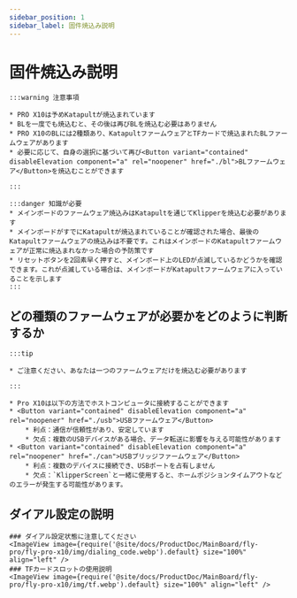 ```yaml
---
sidebar_position: 1
sidebar_label: 固件焼込み説明
---
```


# 固件焼込み説明

    :::warning 注意事項

    * PRO X10は予めKatapultが焼込まれています
    * BLを一度でも焼込むと、その後は再びBLを焼込む必要はありません
    * PRO X10のBLには2種類あり、KatapultファームウェアとTFカードで焼込まれたBLファームウェアがあります
    * 必要に応じて、自身の選択に基づいて再び<Button variant="contained" disableElevation component="a" rel="noopener" href="./bl">BLファームウェア</Button>を焼込むことができます

    :::
    
    :::danger 知識が必要
    * メインボードのファームウェア焼込みはKatapultを通じてKlipperを焼込む必要があります
    * メインボードがすでにKatapultが焼込まれていることが確認された場合、最後のKatapultファームウェアの焼込みは不要です。これはメインボードのKatapultファームウェアが正常に焼込まれなかった場合の予防策です
    * リセットボタンを2回素早く押すと、メインボード上のLEDが点滅しているかどうかを確認できます。これが点滅している場合は、メインボードがKatapultファームウェアに入っていることを示します
    :::

## どの種類のファームウェアが必要かをどのように判断するか

    :::tip

    * ご注意ください、あなたは一つのファームウェアだけを焼込む必要があります

    :::
    
    * Pro X10は以下の方法でホストコンピュータに接続することができます
    * <Button variant="contained" disableElevation component="a" rel="noopener" href="./usb">USBファームウェア</Button>
        * 利点：通信が信頼性があり、安定しています
        * 欠点：複数のUSBデバイスがある場合、データ転送に影響を与える可能性があります
    * <Button variant="contained" disableElevation component="a" rel="noopener" href="./can">USBブリッジファームウェア</Button>
        * 利点：複数のデバイスに接続でき、USBポートを占有しません
        * 欠点：`KlipperScreen`と一緒に使用すると、ホームポジションタイムアウトなどのエラーが発生する可能性があります。

## ダイアル設定の説明

    ### ダイアル設定状態に注意してください
    <ImageView image={require('@site/docs/ProductDoc/MainBoard/fly-pro/fly-pro-x10/img/dialing_code.webp').default} size="100%" align="left" />
    ### TFカードスロットの使用説明
    <ImageView image={require('@site/docs/ProductDoc/MainBoard/fly-pro/fly-pro-x10/img/tf.webp').default} size="100%" align="left" />

